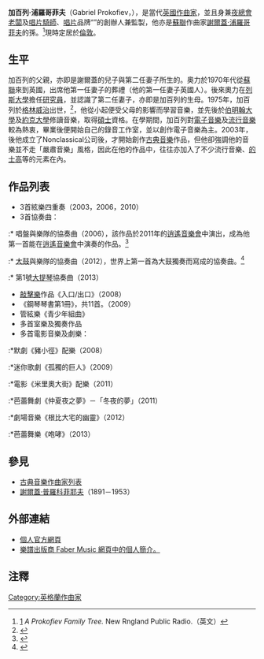 {{noteTA
|T=zh-cn:加布里埃尔·普罗科菲耶夫;zh-tw:加布里埃爾·普羅高菲夫;zh-hk:加百列·浦羅哥菲夫;
|1=zh-cn:加布里埃尔;zh-tw:加布里埃爾;zh-hk:加百列;
|2=zh-cn:普罗科菲耶夫;zh-tw:普羅高菲夫;zh-hk:浦羅哥菲夫;
}}
'''加百列·浦羅哥菲夫'''（Gabriel Prokofiev，{{bd|1975年|1月6日|}}），是當代[[英國|英國]][[作曲家|作曲家]]，並且身兼[[夜總會|夜總會]][[老闆|老闆]]及[[唱片騎師|唱片騎師]]、[[唱片|唱片]]品牌“{{tsl|en|Nonclassical|Nonclassical}}”的創辦人兼監製，他亦是[[蘇聯|蘇聯]]作曲家[[浦羅哥菲夫|謝爾蓋·浦羅哥菲夫]]的孫。<ref>[http://www.nepr.net/blog/prokofiev-family-tree]{{dead link|date=2017年11月 |bot=InternetArchiveBot |fix-attempted=yes }} ''A Prokofiev Family Tree.'' New Rngland Public Radio.（英文）</ref>現時定居於[[倫敦|倫敦]]。

==生平==
加百列的父親，亦即是謝爾蓋的兒子{{tsl|en|Oleg Prokofiev|奧力·浦羅哥菲夫}}與第二任妻子所生的。奧力於1970年代從[[蘇聯|蘇聯]]來到英國，出席他第一任妻子的葬禮（他的第一任妻子英國人）。後來奧力在[[列斯大學|列斯大學]]擔任[[研究員|研究員]]，並認識了第二任妻子，亦即是加百列的生母。1975年，加百列於[[格林威治|格林威治]]出世，<ref>{{Cite web |url=http://www.classicalsource.com/db_control/db_features.php?id=3305 |title=存档副本 |accessdate=2013-06-18 |archive-date=2016-03-04 |archive-url=https://web.archive.org/web/20160304195032/http://www.classicalsource.com/db_control/db_features.php?id=3305 |dead-url=no }}</ref>，他從小起便受父母的影響而學習音樂，並先後於[[伯明翰大學|伯明翰大學]]及[[約克大學|約克大學]]修讀音樂，取得[[碩士|碩士]]資格。在學期間，加百列對[[電子音樂|電子音樂]]及[[流行音樂|流行音樂]]較為熱衷，畢業後便開始自己的錄音工作室，並以創作電子音樂為主。2003年，後他成立了Nonclassical公司後，才開始創作[[古典音樂|古典音樂]]作品，但他卻強調他的音樂並不走「嚴肅音樂」風格，因此在他的作品中，往往亦加入了不少流行音樂、[[的士高|的士高]]等的元素在內。

==作品列表==
* 3首絃樂四重奏（2003，2006，2010）
* 3首協奏曲：
:* 唱盤與樂隊的協奏曲（2006），該作品於2011年的[[逍遙音樂會|逍遙音樂會]]中演出，成為他第一首能在[[逍遙音樂會|逍遙音樂會]]中演奏的作品。<ref>{{Cite web |url=http://www.bbc.co.uk/programmes/b0132lt2 |title=存档副本 |accessdate=2013-06-18 |archive-date=2019-01-26 |archive-url=https://web.archive.org/web/20190126092515/https://www.bbc.co.uk/programmes/b0132lt2 |dead-url=no }}</ref>
:* [[大鼓|大鼓]]與樂隊的協奏曲（2012），世界上第一首為大鼓獨奏而寫成的協奏曲。<ref>{{Cite web |url=http://gabrielprokofiev.com/2012/02/09/concerto-for-bass-drum-orchestra-premiers-us/ |title=存档副本 |access-date=2013-06-18 |archive-url=https://web.archive.org/web/20130620133449/http://gabrielprokofiev.com/2012/02/09/concerto-for-bass-drum-orchestra-premiers-us/ |archive-date=2013-06-20 |dead-url=yes }}</ref>
:* 第1號[[大提琴|大提琴]]協奏曲（2013）
* [[敲擊樂|敲擊樂]]作品《入口/出口》（2008）
* 《鋼琴琴書第1冊》，共11首。（2009）
* 管絃樂《青少年組曲》
* 多首室樂及獨奏作品
* 多首電影音樂及劇樂：
:*默劇《豬小徑》配樂（2008）
:*迷你歌劇《孤獨的巨人》（2009）
:*電影《米里奧大街》配樂（2011）
:*芭蕾舞劇《仲夏夜之夢》－「冬夜的夢」（2011）
:*劇場音樂《根比大宅的幽靈》（2012）
:*芭蕾舞樂《咆哮》（2013）

==參見==
* [[古典音樂作曲家列表|古典音樂作曲家列表]]
* [[謝爾蓋·普羅科菲耶夫|謝爾蓋·普羅科菲耶夫]]（1891－1953）

==外部連結==
*[http://gabrielprokofiev.com/ 個人官方網頁]{{Wayback|url=http://gabrielprokofiev.com/ |date=20130606213530 }}
*[http://www.fabermusic.com/Composers-Details.aspx?ComposerId=789 樂譜出版商 Faber Music 網頁中的個人簡介。]{{Wayback|url=http://www.fabermusic.com/Composers-Details.aspx?ComposerId=789 |date=20110320222255 }}

==注釋==
{{reflist}}

[[Category:英格蘭作曲家|Category:英格蘭作曲家]]